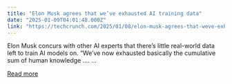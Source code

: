 ```yaml
---
title: "Elon Musk agrees that we’ve exhausted AI training data"
date: "2025-01-09T04:01:48.000Z"
link: "https://techcrunch.com/2025/01/08/elon-musk-agrees-that-weve-exhausted-ai-training-data/"
---
```


Elon Musk concurs with other AI experts that there&#8217;s little real-world data left to train AI models on. &#8220;We&#8217;ve now exhausted basically the cumulative sum of human knowledge &#8230;. ...

[Read more](https://techcrunch.com/2025/01/08/elon-musk-agrees-that-weve-exhausted-ai-training-data/)
